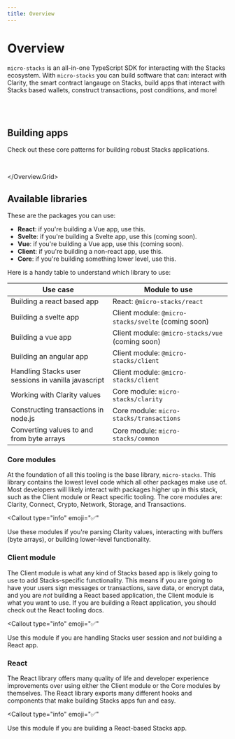 ```yaml
---
title: Overview
---
```



# Overview

`micro-stacks` is an all-in-one TypeScript SDK for interacting with the Stacks ecosystem. With
`micro-stacks` you can build software that can: interact with Clarity, the smart contract langauge
on Stacks, build apps that interact with Stacks based wallets, construct transactions, post
conditions, and more!

<br />
<br />
<Overview.Grid columns="40% 60%">
  <Overview.QuickStart />
  <Overview.RemixGuide />
</Overview.Grid>

## Building apps

Check out these core patterns for building robust Stacks applications.

<br />
<Overview.Grid columns={2}>
<Overview.GetStarted />
<Overview.Authentication />
<Overview.TransactionSigning />
<Overview.MessageSigning />
<Overview.PostConditions />

</Overview.Grid>

## Available libraries

These are the packages you can use:

- **React**: if you're building a Vue app, use this.
- **Svelte**: if you're building a Svelte app, use this (coming soon).
- **Vue**: if you're building a Vue app, use this (coming soon).
- **Client**: if you're building a non-react app, use this.
- **Core**: if you're building something lower level, use this.

Here is a handy table to understand which library to use:

| Use case                                            | Module to use                                       |
| --------------------------------------------------- | --------------------------------------------------- |
| Building a react based app                          | React: `@micro-stacks/react`                        |
| Building a svelte app                               | Client module: `@micro-stacks/svelte` (coming soon) |
| Building a vue app                                  | Client module: `@micro-stacks/vue` (coming soon)    |
| Building an angular app                             | Client module: `@micro-stacks/client`               |
| Handling Stacks user sessions in vanilla javascript | Client module: `@micro-stacks/client`               |
| Working with Clarity values                         | Core module: `micro-stacks/clarity`                 |
| Constructing transactions in node.js                | Core module: `micro-stacks/transactions`            |
| Converting values to and from byte arrays           | Core module: `micro-stacks/common`                  |

### Core modules

At the foundation of all this tooling is the base library, `micro-stacks`. This library contains the
lowest level code which all other packages make use of. Most developers will likely interact with
packages higher up in this stack, such as the Client module or React specific tooling. The core
modules are: Clarity, Connect, Crypto, Network, Storage, and Transactions.

<Callout
  type="info"
  emoji="✅"
>
  Use these modules if you're parsing Clarity values, interacting with buffers (byte arrays), or
  building lower-level functionality.
</Callout>

### Client module

The Client module is what any kind of Stacks based app is likely going to use to add Stacks-specific
functionality. This means if you are going to have your users sign messages or transactions, save
data, or encrypt data, and you are _not_ building a React based application, the Client module is
what you want to use. If you are building a React application, you should check out the React
tooling docs.

<Callout
  type="info"
  emoji="✅"
>
  Use this module if you are handling Stacks user session and _not_ building a React app.
</Callout>

### React

The React library offers many quality of life and developer experience improvements over using
either the Client module or the Core modules by themselves. The React library exports many different
hooks and components that make building Stacks apps fun and easy.

<Callout
  type="info"
  emoji="✅"
>
  Use this module if you are building a React-based Stacks app.
</Callout>

